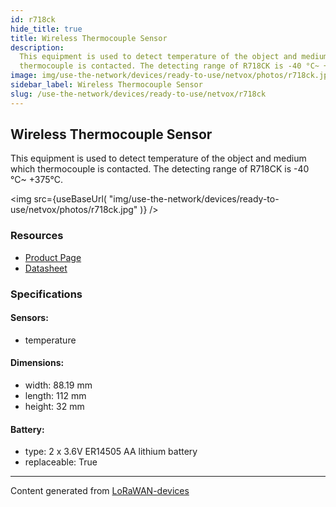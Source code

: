 ```yaml
---
id: r718ck
hide_title: true
title: Wireless Thermocouple Sensor
description:
  This equipment is used to detect temperature of the object and medium which
  thermocouple is contacted. The detecting range of R718CK is -40 °C~ +375°C.
image: img/use-the-network/devices/ready-to-use/netvox/photos/r718ck.jpg
sidebar_label: Wireless Thermocouple Sensor
slug: /use-the-network/devices/ready-to-use/netvox/r718ck
---
```



## Wireless Thermocouple Sensor

This equipment is used to detect temperature of the object and medium which
thermocouple is contacted. The detecting range of R718CK is -40 °C~ +375°C.

<img
  src={useBaseUrl(
    "img/use-the-network/devices/ready-to-use/netvox/photos/r718ck.jpg"
  )}
/>

### Resources

- [Product Page](http://www.netvox.com.tw/product.asp?pro=R718CK)
- [Datasheet](http://www.netvox.com.tw/um/R718CK/R718CKdatasheet.pdf)

### Specifications

#### Sensors:

- temperature

#### Dimensions:

- width: 88.19 mm
- length: 112 mm
- height: 32 mm

#### Battery:

- type: 2 x 3.6V ER14505 AA lithium battery
- replaceable: True

---

Content generated from
[LoRaWAN-devices](https://github.com/TheThingsNetwork/lorawan-devices)
